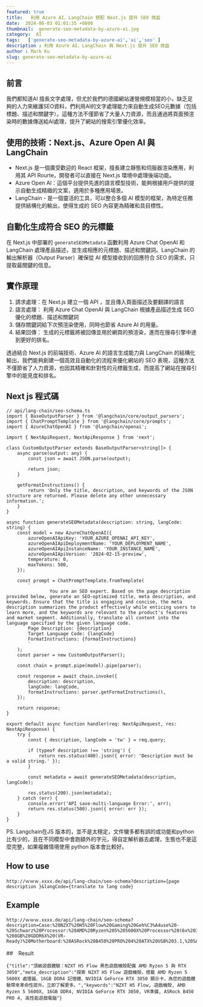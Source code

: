 ```yaml
---
featured: true
title:   利用 Azure AI、LangChain 搭配 Next.js 提升 SEO 效益
date:  2024-06-03 01:01:35 +0800
thumbnail:  generate-seo-metadata-by-azure-ai.jpg
category:  AI  
tags:   ['generate-seo-metadata-by-azure-ai','ai','seo' ]
description : 利用 Azure AI、LangChain 與 Next.js 提升 SEO 效益
author : Mark Ku
slug: generate-seo-metadata-by-azure-ai
---
```


## 前言
我們都知道AI 擅長文字處理，但尤於我們的德國網站運營規模相當的小，缺乏足夠的人力來維護SEO資料，們利用AI的文字處理能力來自動生成SEO元數據（包括標題、描述和關鍵字）。這種方法不僅節省了大量人力資源，而且通過將頁面預渲染時的數據傳送給AI處理，提升了網站的搜索引擎優化效率。

## 使用的技術：Next.js、Azure Open AI 與 LangChain

* Next.js 是一個廣受歡迎的 React 框架，擅長建立靜態和伺服器渲染應用，利用其 API Rourte，開發者可以直接在 Next.js 環境中處理後端功能。
* Azure Open AI：這個平台提供先進的語言模型技術，能夠根據用戶提供的提示自動生成精緻的文案，適用於多種應用場景。
* LangChain - 是一個靈活的工具，可以整合多個 AI 模型的框架，為特定任務提供結構化的輸出，使得生成的 SEO 內容更為精確和具目標性。

## 自動化生成符合 SEO 的元標籤

在 Next.js 中部署的 `generateSEOMetadata` 函數利用 Azure Chat OpenAI 和 LangChain 處理產品描述，並生成相應的元標題、描述和關鍵詞。LangChain 的輸出解析器（Output Parser）確保從 AI 模型接收到的回應符合 SEO 的需求，只提取最關鍵的信息。

## 實作原理
1. 請求處理：在 Next.js 建立一個 API ，並且傳入頁面描述及要翻譯的語言
2. 語言處理： 利用 Azure Chat OpenAI 與 LangChain 根據產品描述生成 SEO 優化的標題、描述和關鍵詞
3. 儲存關鍵詞給下次預渲染使用，同時也節省 Azure AI 的用量。
4. 結果回傳： 生成的元標籤將被回傳並用於網頁的預渲染，進而在搜尋引擎中達到更好的排名。

透過結合 Next.js 的前端技術、Azure AI 的語言生成能力與 LangChain 的結構化輸出，我們能夠創建一個高效且自動化的流程來優化網站的 SEO 表現，這種方法不僅節省了人力資源，也因其精確和針對性的元標籤生成，而提高了網站在搜尋引擎中的能見度和排名。

## Next js 程式碼　
```
// api/lang-chain/seo-schema.ts
import { BaseOutputParser } from '@langchain/core/output_parsers';
import { ChatPromptTemplate } from '@langchain/core/prompts';
import { AzureChatOpenAI } from '@langchain/openai';

import { NextApiRequest, NextApiResponse } from 'next';

class CustomOutputParser extends BaseOutputParser<string[]> {
    async parse(output: any) {
        const json = await JSON.parse(output);

        return json;
    }

    getFormatInstructions() {
        return 'Only the title, description, and keywords of the JSON structure are returned. Please delete any other unnecessary information.';
    }
}

async function generateSEOMetadata(description: string, langCode: string) {
    const model = new AzureChatOpenAI({
        azureOpenAIApiKey: 'YOUR_AZURE_OPENAI_API_KEY',
        azureOpenAIApiDeploymentName: 'YOUR_DEPLOYMENT_NAME',
        azureOpenAIApiInstanceName: 'YOUR_INSTANCE_NAME',
        azureOpenAIApiVersion: '2024-02-15-preview',
        temperature: 0,
        maxTokens: 500,
    });

    const prompt = ChatPromptTemplate.fromTemplate(
        `
                You are an SEO expert. Based on the page description provided below, generate an SEO-optimized title, meta description, and keywords. Ensure that the title is engaging and concise, the meta description summarizes the product effectively while enticing users to learn more, and the keywords are relevant to the product's features and market segment. Additionally, translate all content into the language specified by the given language code.
        Page Description: {description}
        Target Language Code: {langCode}
        FormatInstructions: {formatInstructions}
        `
    );
    const parser = new CustomOutputParser();

    const chain = prompt.pipe(model).pipe(parser);

    const response = await chain.invoke({
        description: description,
        langCode: langCode,
        formatInstructions: parser.getFormatInstructions(),
    });

    return response;
}

export default async function handler(req: NextApiRequest, res: NextApiResponse) {
    try {
        const { description, langCode = 'tw' } = req.query;

        if (typeof description !== 'string') {
            return res.status(400).json({ error: 'Description must be a valid string.' });
        }

        const metadata = await generateSEOMetadata(description, langCode);

        res.status(200).json(metadata);
    } catch (err) {
        console.error('API save-multi-language Error:', err);
        return res.status(500).json({ error: err });
    }
}

```

PS. Langchain在JS 版本的，並不是太穩定，文件蠻多都有誤的或功能和python 比有少的，且在不同模型中會跑額外的字元，得自定解析器去處理，生態也不是這麼完整，如果複雜情境使用 python 版本會比較好。  

## How to use
```
http://ｗｗｗ.xxxx.de/api/lang-chain/seo-schema?description={page description }&langCode={translate to lang code}
```

## Example
```
http://ｗｗｗ.xxxx.de/api/lang-chain/seo-schema?description=Case:%20NZXT%20H5%20Flow%20Gaming%20Geh%C3%A4use%20-%20Schwarz%20Processor:%20AMD%20Ryzen%205%205600X%20Processor%20(6x%203.7GHz/32MB%20L3%20Cache)%20Memory:%2016GB%20DDR4/3200MHz%20Memory(G.Skill%20,Corsair,Kingston)%20Storage:%20Video%20Card:%20NVIDIA%20GeForce%20RTX%203050%20-%208GB%20GDDR6X%20(VR-Ready)%20Motherboard:%20ASRock%20B450%20PRO%204%20ATX%20USB%203.1,%20SATA3,%201x%20M.2&langCode=tw
```

##　Result 
```
{"title":"頂級遊戲體驗：NZXT H5 Flow 黑色遊戲機殼配備 AMD Ryzen 5 與 RTX 3050","meta_description":"探索 NZXT H5 Flow 遊戲機殼，搭載 AMD Ryzen 5 5600X 處理器、16GB DDR4 記憶體、NVIDIA GeForce RTX 3050 顯示卡，為您的遊戲體驗帶來革命性提升。立即了解更多。","keywords":"NZXT H5 Flow, 遊戲機殼, AMD Ryzen 5 5600X, 16GB DDR4, NVIDIA GeForce RTX 3050, VR準備, ASRock B450 PRO 4, 高性能遊戲電腦"}
```
